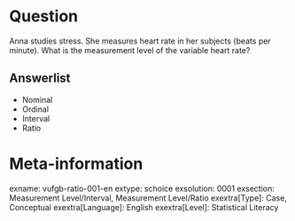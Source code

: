 Question
========
Anna studies stress. She measures heart rate in her subjects (beats per minute). What is the measurement level of the variable heart rate?

Answerlist
----------
* Nominal
* Ordinal
* Interval
* Ratio

Meta-information
================
exname: vufgb-ratio-001-en
extype: schoice
exsolution: 0001
exsection: Measurement Level/Interval, Measurement Level/Ratio
exextra[Type]: Case, Conceptual
exextra[Language]: English
exextra[Level]: Statistical Literacy